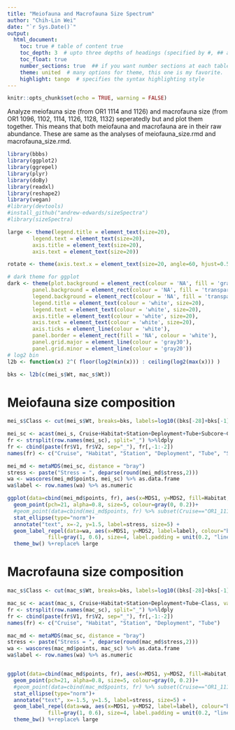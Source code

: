 ```yaml
---
title: "Meiofauna and Macrofauna Size Spectrum"
author: "Chih-Lin Wei"
date: "`r Sys.Date()`"
output: 
  html_document:
    toc: true # table of content true
    toc_depth: 3  # upto three depths of headings (specified by #, ## and ###) 
    toc_float: true
    number_sections: true  ## if you want number sections at each table header
    theme: united  # many options for theme, this one is my favorite.
    highlight: tango  # specifies the syntax highlighting style
---
```


```r
knitr::opts_chunk$set(echo = TRUE, warning = FALSE)
```

Analyze meiofauna size (from OR1 1114 and 1126) and macrofauna size (from OR1 1096, 1102, 1114, 1126, 1128, 1132) seperatedly but and plot them together. This means that both meiofauna and macrofauna are in their raw abundance. These are same as the analyses of meiofauna_size.rmd and macrofauna_size.rmd.

```r
library(bbbs)
library(ggplot2)
library(ggrepel)
library(plyr)
library(doBy)
library(readxl)
library(reshape2)
library(vegan)
#library(devtools)
#install_github("andrew-edwards/sizeSpectra")
#library(sizeSpectra)

large <- theme(legend.title = element_text(size=20),
        legend.text = element_text(size=20),
        axis.title = element_text(size=20),
        axis.text = element_text(size=20))

rotate <- theme(axis.text.x = element_text(size=20, angle=60, hjust=0.5))

# dark theme for ggplot
dark <- theme(plot.background = element_rect(colour = 'NA', fill = 'gray10'),
        panel.background = element_rect(colour = 'NA', fill = 'transparent'),
        legend.background = element_rect(colour = 'NA', fill = 'transparent'),
        legend.title = element_text(colour = 'white', size=20),
        legend.text = element_text(colour = 'white', size=20),
        axis.title = element_text(colour = 'white', size=20),
        axis.text = element_text(colour = 'white', size=20),
        axis.ticks = element_line(colour = 'white'),
        panel.border = element_rect(fill = 'NA', colour = 'white'), 
        panel.grid.major = element_line(colour = 'gray30'),
        panel.grid.minor = element_line(colour = 'gray20'))
# log2 bin
l2b <- function(x) 2^( floor(log2(min(x))) : ceiling(log2(max(x))) )

bks <- l2b(c(mei_s$Wt, mac_s$Wt))
```


# Meiofauna size composition

```r
mei_s$Class <- cut(mei_s$Wt, breaks=bks, labels=log10((bks[-28]+bks[-1])/2) %>% round(digits = 1)) 

mei_sc <- acast(mei_s, Cruise+Habitat+Station+Deployment+Tube+Subcore~Class, value.var = "Wt", fun.aggregate=sum)
fr <- strsplit(row.names(mei_sc), split="_") %>%ldply
fr <- cbind(paste(fr$V1, fr$V2, sep="_"), fr[,-1:-2])
names(fr) <- c("Cruise", "Habitat", "Station", "Deployment", "Tube", "Subcore")

mei_md <- metaMDS(mei_sc, distance = "bray")
stress <- paste("Stress = ", deparse(round(mei_md$stress,2)))
wa <- wascores(mei_md$points, mei_sc) %>% as.data.frame
wa$label <- row.names(wa) %>% as.numeric

ggplot(data=cbind(mei_md$points, fr), aes(x=MDS1, y=MDS2, fill=Habitat, colour=Habitat))+
  geom_point(pch=21, alpha=0.8, size=5, colour=gray(0, 0.2))+
  #geom_point(data=cbind(mei_md$points, fr) %>% subset(Cruise=="OR1_1114"), pch=21, size=2, fill="white", colour="black")+
  stat_ellipse(type="norm")+
  annotate("text", x=-2, y=1.5, label=stress, size=5) +
  geom_label_repel(data=wa, aes(x=MDS1, y=MDS2, label=label), colour="black", 
             fill=gray(1, 0.6), size=4, label.padding = unit(0.2, "lines"), parse = TRUE)+
  theme_bw() %+replace% large
```

# Macrofauna size composition

```r
mac_s$Class <- cut(mac_s$Wt, breaks=bks, labels=log10((bks[-28]+bks[-1])/2) %>% round(digits = 1))

mac_sc <- acast(mac_s, Cruise+Habitat+Station+Deployment+Tube~Class, value.var = "Wt", fun.aggregate=sum)
fr <- strsplit(row.names(mac_sc), split="_") %>%ldply
fr <- cbind(paste(fr$V1, fr$V2, sep="_"), fr[,-1:-2])
names(fr) <- c("Cruise", "Habitat", "Station", "Deployment", "Tube")

mac_md <- metaMDS(mac_sc, distance = "bray")
stress <- paste("Stress = ", deparse(round(mac_md$stress,2)))
wa <- wascores(mac_md$points, mac_sc) %>% as.data.frame
wa$label <- row.names(wa) %>% as.numeric


ggplot(data=cbind(mac_md$points, fr), aes(x=MDS1, y=MDS2, fill=Habitat, colour=Habitat))+
  geom_point(pch=21, alpha=0.8, size=5, colour=gray(0, 0.2))+
  #geom_point(data=cbind(mac_md$points, fr) %>% subset(Cruise=="OR1_1114"), pch=21, size=2, fill="white", colour="black")+
  stat_ellipse(type="norm")+
  annotate("text", x=-1.5, y=1.5, label=stress, size=5) +
  geom_label_repel(data=wa, aes(x=MDS1, y=MDS2, label=label), colour="black", 
             fill=gray(1, 0.6), size=4, label.padding = unit(0.2, "lines"), parse = TRUE)+
  theme_bw() %+replace% large
```


